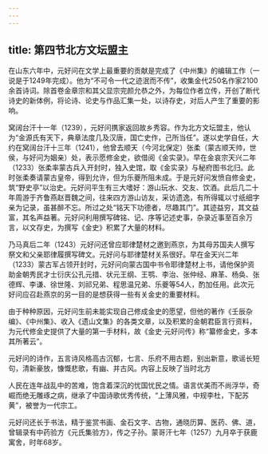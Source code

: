 ```yaml
---
---
---
```

title: 第四节北方文坛盟主
---



在山东六年中，元好问在文学上最重要的贡献是完成了《中州集》的编辑工作（一说是于1249年完成）。他为“不可令一代之迹泯而不传”，收集金代250名作家2100余首诗词。除首卷金章宗和其父显宗完颜允恭之外，为每位作者立传，开创了断代诗史的新体例，将论诗、论史与作品汇集一处，以诗存史，对后人产生了重要的影响。

窝阔台汗十一年（1239），元好问携家返回故乡秀容。作为北方文坛盟主，他认为“金源氏有天下，典章法度几及汉唐，国亡史作，己所当任”。遂以史学自任，大约在窝阔台汗十三年（1241），他曾去顺天（今河北保定）张柔（蒙古顺天帅，世侯，与好问为姻亲）处，表示愿修金史，欲借阅《金实录》。早在金哀宗天兴二年（1233）张柔率蒙古兵入开封时，独入史馆，取《金实录》与秘府图书北归。此时张柔奏请蒙古皇帝，得到允许，但为乐夔所阻未成。于是元好问发愤自修金史，筑“野史亭”以治史。元好问平生有三大嗜好：游山玩水、交友、饮酒。此后几二十年周游于齐鲁燕赵晋魏之间，往来四方游山访友，采访遗逸，有所得辄以寸纸细字亲为记录，虽甚醉不忘。所过之处“铭天下功德者，尽趣其门”。其迹益穷，其文益富，其名声益著。元好问利用撰写碑铭、记、序等记述史事，杂录近事至百余万言，以文存史，为撰写《金史》积累了大量的材料。

乃马真后二年（1243）元好问还曾应耶律楚材之邀到燕京，为其母苏国夫人撰写祭文和父亲耶律履撰写碑文。元好问与耶律楚材关系很好。早在金天兴二年（1233）蒙古军占领开封时，元好问向蒙古国中书令耶律楚材上书，请他保护资助金朝秀民才士衍庆公孔元措、状元王纲、王鹗、李治、张仲经、麻革、杨奂、张德辉、李谦、徐世隆、刘祁兄弟、程思温兄弟、乐夔等54人，酌加任用。此次元好问应召赴燕京的另一目的是想获得一些有关金史的重要材料。

由于种种原因，元好问生前未能实现自己修成金史的愿望，但他的著作《壬辰杂编》、《中州集》、收入《遗山文集》的各类文章，以及积累的金朝君臣言行资料，为元代修金史提供了大量的第一手材料，故《金史·元好问传》称“纂修金史，多本其所著云”。

元好问的诗作，五言诗风格高古沉郁，七言、乐府不用古题，别出新意，歌谣长短句，清新豪放，慷慨悲歌，有幽、并古风。内容上反映了当时北方

人民在连年战乱中的苦难，饱含着深沉的忧国忧民之情。语言优美而不尚浮华，奇崛而绝无雕琢之病，继承了中国诗歌优秀传统，“上薄风雅，中规李杜，下配苏黄”，被誉为一代宗工。

元好问还长于书法，精于鉴赏书画、金石文字、古物，通晓历算、医药、佛、道，曾辑录有中药验方《元氏集验方》，传之子孙。蒙哥汗七年（1257）九月卒于获鹿寓舍，时年68岁。